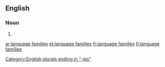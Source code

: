 ==English==

===Noun===
{{head|en|plural|head=[[language]] [[families]]}}

# {{plural of|language family|lang=en}}

[[Category:English plurals ending in "-ies"]]

[[ar:language families]]
[[et:language families]]
[[fr:language families]]
[[fi:language families]]